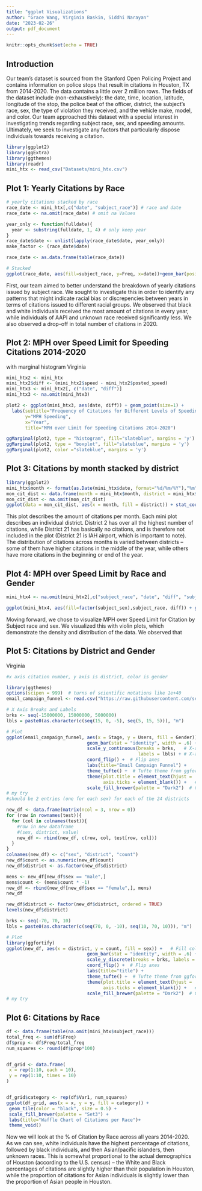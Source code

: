 ```yaml
---
title: "ggplot Visualizations"
author: "Grace Wang, Virginia Baskin, Siddhi Narayan"
date: "2023-02-26"
output: pdf_document
---
```


```r
knitr::opts_chunk$set(echo = TRUE)
```
## Introduction 

Our team's dataset is sourced from the Stanford Open Policing Project and contains information on police stops that result in citations in Houston, TX from 2014-2020. The data contains a little over 2 million rows. The fields of the dataset include (non-exhaustively): the date, time, location, latitude, longitude of the stop, the police beat of the officer, district, the subject's race, sex, the type of violation they received, and the vehicle make, model, and color. Our team approached this dataset with a special interest in investigating trends regarding subject race, sex, and speeding amounts. Ultimately, we seek to investigate any factors that particularly dispose individuals towards receiving a citation.

```r

library(ggplot2)
library(ggExtra)
library(ggthemes)
library(readr)
mini_htx <- read_csv("Datasets/mini_htx.csv")

```

## Plot 1: Yearly Citations by Race
```r
# yearly citations stacked by race
race_date <- mini_htx[,c("date", "subject_race")] # race and date
race_date <- na.omit(race_date) # omit na Values

year_only <- function(fulldate){
  year <- substring(fulldate, 1, 4) # only keep year
}
race_date$date <- unlist(lapply(race_date$date, year_only))
make_factor <- (race_date$date)

race_date <- as.data.frame(table(race_date))

# Stacked
ggplot(race_date, aes(fill=subject_race, y=Freq, x=date))+geom_bar(position="stack", stat="identity")+ggtitle("Police Citations in Houston 2014-2020 by Race")+xlab("Year")+ylab("Citations")+guides(fill=guide_legend(title='Subject Race'))

```
First, our team aimed to better understand the breakdown of yearly citations issued by subject race. We sought to investigate this in order to identify any patterns that might indicate racial bias or discrepencies between years in terms of citations issued to different racial groups. We observed that black and white individuals received the most amount of citations in every year, while individuals of AAPI and unknown race received significantly less. We also observed a drop-off in total number of citations in 2020. 

## Plot 2: MPH over Speed Limit for Speeding Citations 2014-2020
with marginal histogram 
Virginia 

```r
mini_htx2 <- mini_htx
mini_htx2$diff <- (mini_htx2$speed - mini_htx2$posted_speed)
mini_htx3 <- mini_htx2[, c("date", "diff")]
mini_htx3 <- na.omit(mini_htx3)

plot2 <- ggplot(mini_htx3, aes(date, diff)) + geom_point(size=1) +
  labs(subtitle="Frequency of Citations for Different Levels of Speeding", 
       y="MPH Speeding", 
       x="Year", 
       title="MPH over Limit for Speeding Citations 2014-2020")

ggMarginal(plot2, type = "histogram", fill="slateblue", margins = 'y')
ggMarginal(plot2, type = "boxplot", fill="slateblue", margins = 'y')
ggMarginal(plot2, color ="slateblue", margins = 'y')
```

## Plot 3: Citations by month stacked by district
```r
library(ggplot2)
mini_htx$month <- format(as.Date(mini_htx$date, format="%d/%m/%Y"),"%m")
mon_cit_dist <- data.frame(month = mini_htx$month, district = mini_htx$district)
mon_cit_dist <- na.omit(mon_cit_dist)
ggplot(data = mon_cit_dist, aes(x = month, fill = district)) + stat_count() + facet_wrap(~district, ncol= 4, nrow = 6)
```
This plot describes the amount of citations per month. Each mini plot describes an individual district. District 2 has over all the highest number of citations, while District 21 has basically no citations, and is therefore not included in the plot (District 21 is IAH airport, which is important to note). The distribution of citations across months is varied between districts -- some of them have higher citations in the middle of the year, while others have more citations in the beginning or end of the year.


## Plot 4: MPH over Speed Limit by Race and Gender
```r
mini_htx4 <- na.omit(mini_htx2[,c("subject_race", "date", "diff", "subject_sex")])

ggplot(mini_htx4, aes(fill=factor(subject_sex),subject_race, diff)) + geom_violin() + labs(title="MPH over Speed Limit for Citation", x="Subject Race",y="MPH Speeding")+guides(fill=guide_legend(title='Subject Sex'))

```
Moving forward, we chose to visualize MPH over Speed Limit for Citation by Subject race and sex. We visualized this with violin plots, which demonstrate the density and distribution of the data. We observed that 

## Plot 5: Citations by District and Gender
Virginia

```r
#x axis citation number, y axis is district, color is gender

library(ggthemes)
options(scipen = 999)  # turns of scientific notations like 1e+40
email_campaign_funnel <- read.csv("https://raw.githubusercontent.com/selva86/datasets/master/email_campaign_funnel.csv")

# X Axis Breaks and Labels 
brks <- seq(-15000000, 15000000, 5000000)
lbls = paste0(as.character(c(seq(15, 0, -5), seq(5, 15, 5))), "m")

# Plot
ggplot(email_campaign_funnel, aes(x = Stage, y = Users, fill = Gender)) +   # Fill column
                              geom_bar(stat = "identity", width = .6) +   # draw the bars
                              scale_y_continuous(breaks = brks,   # X-axis Breaks
                                                 labels = lbls) + # X-axis Labels
                              coord_flip() +  # Flip axes
                              labs(title="Email Campaign Funnel") +
                              theme_tufte() +  # Tufte theme from ggfortify
                              theme(plot.title = element_text(hjust = .5), 
                                    axis.ticks = element_blank()) +   # Centre plot title
                              scale_fill_brewer(palette = "Dark2")  # Color palette
# my try
#should be 2 entries (one for each sex) for each of the 24 districts 

new_df <- data.frame(matrix(ncol = 3, nrow = 0))
for (row in rownames(test)){
  for (col in colnames(test)){
    #row in new dataframe
    #(sex, district, value)
    new_df <- rbind(new_df, c(row, col, test[row, col]))
  }
}
colnames(new_df) <- c("sex", "district", "count")
new_df$count <- as.numeric(new_df$count)
new_df$district <- as.factor(new_df$district)

mens <- new_df[new_df$sex == "male",]
mens$count <- (mens$count * -1)
new_df <- rbind(new_df[new_df$sex == "female",], mens)
new_df

new_df$district <- factor(new_df$district, ordered = TRUE)
levels(new_df$district)

brks <- seq(-70, 70, 10)
lbls = paste0(as.character(c(seq(70, 0, -10), seq(10, 70, 10))), "m")

# Plot
library(ggfortify)
ggplot(new_df, aes(x = district, y = count, fill = sex)) +   # Fill column
                              geom_bar(stat = "identity", width = .6) +   # draw the bars
                              scale_y_discrete(breaks = brks, labels = lbls) + 
                              coord_flip() +  # Flip axes
                              labs(title="title") +
                              theme_tufte() +  # Tufte theme from ggfortify
                              theme(plot.title = element_text(hjust = .5), 
                                    axis.ticks = element_blank()) +   # Centre plot title
                              scale_fill_brewer(palette = "Dark2")  # Color palette
# my try

```


## Plot 6: Citations by Race
```r
df <- data.frame(table(na.omit(mini_htx$subject_race)))
total_freq <- sum(df$Freq)
df$prop <- df$Freq/total_freq
num_squares <- round(df$prop*100)


df_grid <- data.frame(
 x = rep(1:10, each = 10),
 y = rep(1:10, times = 10)
)


df_grid$category <- rep(df$Var1, num_squares)
ggplot(df_grid, aes(x = x, y = y, fill = category)) +
 geom_tile(color = "black", size = 0.5) +
 scale_fill_brewer(palette = "Set3") +
 labs(title="Waffle Chart of Citations per Race")+
 theme_void()
```

Now we will look at the % of Citation by Race across all years 2014-2020. As we can see, white individuals have the highest percentage of citations, followed by black individuals, and then Asian/pacific islanders, then unknown races. This is somewhat proportional to the actual demographics of Houston (according to the U.S. census) – the White and Black percentages of citations are slightly higher than their population in Houston, while the proportion of citations for Asian individuals is slightly lower than the proportion of Asian people in Houston.
